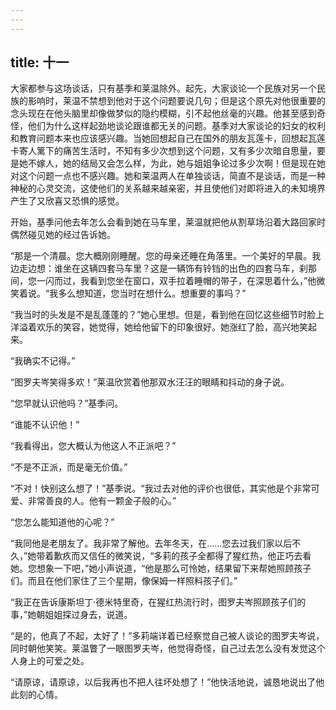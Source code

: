 ```yaml
---
---
---
```

title: 十一
---




大家都参与这场谈话，只有基季和莱温除外。起先，大家谈论一个民族对另一个民族的影响时，莱温不禁想到他对于这个问题要说几句；但是这个原先对他很重要的念头现在在他头脑里却像做梦似的隐约模糊，引不起他丝毫的兴趣。他甚至感到奇怪，他们为什么这样起劲地谈论跟谁都无关的问题。基季对大家谈论的妇女的权利和教育问题本来也应该感兴趣。当她回想起自己在国外的朋友瓦莲卡，回想起瓦莲卡寄人篱下的痛苦生活时，不知有多少次想到这个问题，又有多少次暗自思量，要是她不嫁人，她的结局又会怎么样，为此，她与姐姐争论过多少次啊！但是现在她对这个问题一点也不感兴趣。她和莱温两人在单独谈话，简直不是谈话，而是一种神秘的心灵交流，这使他们的关系越来越亲密，并且使他们对即将进入的未知境界产生了又欣喜又恐惧的感觉。

开始，基季问他去年怎么会看到她在马车里，莱温就把他从割草场沿着大路回家时偶然碰见她的经过告诉她。

“那是一个清晨。您大概刚刚睡醒。您的母亲还睡在角落里。一个美好的早晨。我边走边想：谁坐在这辆四套马车里？这是一辆饰有铃铛的出色的四套马车，刹那间，您一闪而过，我看到您坐在窗口，双手拉着睡帽的带子，在深思着什么，”他微笑着说。“我多么想知道，您当时在想什么。想重要的事吗？”

“我当时的头发是不是乱蓬蓬的？”她心里想。但是，看到他在回忆这些细节时脸上洋溢着欢乐的笑容，她觉得，她给他留下的印象很好。她涨红了脸，高兴地笑起来。

“我确实不记得。”

“图罗夫岑笑得多欢！”莱温欣赏着他那双水汪汪的眼睛和抖动的身子说。

“您早就认识他吗？”基季问。

“谁能不认识他！”

“我看得出，您大概认为他这人不正派吧？”

“不是不正派，而是毫无价值。”

“不对！快别这么想了！”基季说。“我过去对他的评价也很低，其实他是个非常可爱、非常善良的人。他有一颗金子般的心。”

“您怎么能知道他的心呢？”

“我同他是老朋友了。我非常了解他。去年冬天，在……您去过我们家以后不久，”她带着歉疚而又信任的微笑说，“多莉的孩子全都得了猩红热，他正巧去看她。您想象一下吧，”她小声说道，“他是那么可怜她，结果留下来帮她照顾孩子们。而且在他们家住了三个星期，像保姆一样照料孩子们。”

“我正在告诉康斯坦丁·德米特里奇，在猩红热流行时，图罗夫岑照顾孩子们的事，”她朝姐姐探过身去，说道。

“是的，他真了不起，太好了！”多莉端详着已经察觉自己被人谈论的图罗夫岑说，同时朝他笑笑。莱温瞥了一眼图罗夫岑，他觉得奇怪，自己过去怎么没有发觉这个人身上的可爱之处。

“请原谅，请原谅，以后我再也不把人往坏处想了！”他快活地说，诚恳地说出了他此刻的心情。